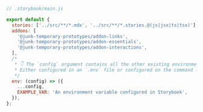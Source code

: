 ```js
// .storybook/main.js

export default {
  stories: ['../src/**/*.mdx', '../src/**/*.stories.@(js|jsx|ts|tsx)'],
  addons: [
    '@junk-temporary-prototypes/addon-links',
    '@junk-temporary-prototypes/addon-essentials',
    '@junk-temporary-prototypes/addon-interactions',
  ],
  /*
   * 👇 The `config` argument contains all the other existing environment variables.
   * Either configured in an `.env` file or configured on the command line.
   */
  env: (config) => ({
    ...config,
    EXAMPLE_VAR: 'An environment variable configured in Storybook',
  }),
};
```
